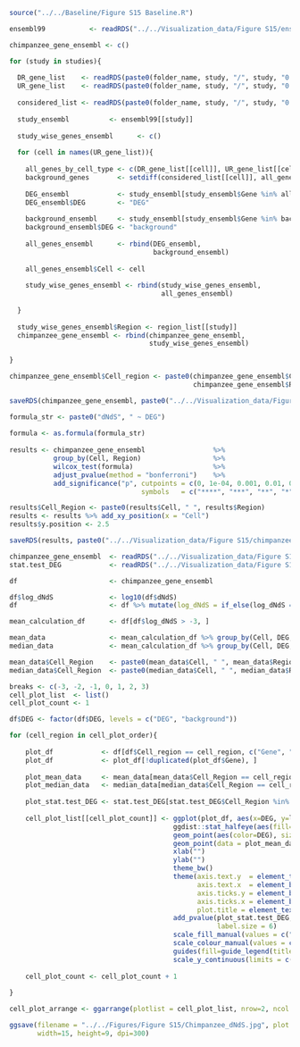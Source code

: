 
```r
source("../../Baseline/Figure S15 Baseline.R")
```

```r
ensembl99           <- readRDS("../../Visualization_data/Figure S15/ensembl99_list_V3.rds")
```

```r

chimpanzee_gene_ensembl <- c()

for (study in studies){
  
  DR_gene_list    <- readRDS(paste0(folder_name, study, "/", study, "0.05_original_CHIMP_DRGenes.rds"))
  UR_gene_list    <- readRDS(paste0(folder_name, study, "/", study, "0.05_original_CHIMP_URGenes.rds"))
  
  considered_list <- readRDS(paste0(folder_name, study, "/", study, "0.05_three_species_considered_Genes.rds"))
  
  study_ensembl          <- ensembl99[[study]]
  
  study_wise_genes_ensembl      <- c()
  
  for (cell in names(UR_gene_list)){
    
    all_genes_by_cell_type <- c(DR_gene_list[[cell]], UR_gene_list[[cell]])
    background_genes       <- setdiff(considered_list[[cell]], all_genes_by_cell_type)
    
    DEG_ensembl            <- study_ensembl[study_ensembl$Gene %in% all_genes_by_cell_type, ]
    DEG_ensembl$DEG        <- "DEG"
    
    background_ensembl     <- study_ensembl[study_ensembl$Gene %in% background_genes, ]
    background_ensembl$DEG <- "background"
    
    all_genes_ensembl      <- rbind(DEG_ensembl,
                                    background_ensembl)
    
    all_genes_ensembl$Cell <- cell
    
    study_wise_genes_ensembl <- rbind(study_wise_genes_ensembl, 
                                      all_genes_ensembl)
    
  }
  
  study_wise_genes_ensembl$Region <- region_list[[study]]
  chimpanzee_gene_ensembl <- rbind(chimpanzee_gene_ensembl,
                                   study_wise_genes_ensembl)
  
}

chimpanzee_gene_ensembl$Cell_region <- paste0(chimpanzee_gene_ensembl$Cell, " ",
                                              chimpanzee_gene_ensembl$Region)

```

```r
saveRDS(chimpanzee_gene_ensembl, paste0("../../Visualization_data/Figure S15/chimpanzee_dNdS.rds"))
```

```r
formula_str <- paste0("dNdS", " ~ DEG")
  
formula <- as.formula(formula_str)
  
results <- chimpanzee_gene_ensembl                 %>%
           group_by(Cell, Region)                  %>%
           wilcox_test(formula)                    %>% 
           adjust_pvalue(method = "bonferroni")    %>% 
           add_significance("p", cutpoints = c(0, 1e-04, 0.001, 0.01, 0.05, 1),
                                 symbols   = c("****", "***", "**", "*", "ns"))  

results$Cell_Region <- paste0(results$Cell, " ", results$Region)
results <- results %>% add_xy_position(x = "Cell")
results$y.position <- 2.5
```

```r

saveRDS(results, paste0("../../Visualization_data/Figure S15/chimpanzee_dNdS_stats.rds"))

```

```r
chimpanzee_gene_ensembl  <- readRDS("../../Visualization_data/Figure S15/chimpanzee_dNdS.rds")
stat.test_DEG            <- readRDS("../../Visualization_data/Figure S15/chimpanzee_dNdS_stats.rds")

df                       <- chimpanzee_gene_ensembl

df$log_dNdS              <- log10(df$dNdS)
df                       <- df %>% mutate(log_dNdS = if_else(log_dNdS == -Inf, -3, log_dNdS))

mean_calculation_df      <- df[df$log_dNdS > -3, ]

mean_data                <- mean_calculation_df %>% group_by(Cell, DEG, Region) %>% summarise(mean_value   = mean(log_dNdS))
median_data              <- mean_calculation_df %>% group_by(Cell, DEG, Region) %>% summarise(median_value = median(log_dNdS))

mean_data$Cell_Region    <- paste0(mean_data$Cell, " ", mean_data$Region)
median_data$Cell_Region  <- paste0(median_data$Cell, " ", median_data$Region)

breaks <- c(-3, -2, -1, 0, 1, 2, 3)
cell_plot_list  <- list()
cell_plot_count <- 1

df$DEG <- factor(df$DEG, levels = c("DEG", "background"))

for (cell_region in cell_plot_order){
    
    plot_df            <- df[df$Cell_region == cell_region, c("Gene", "DEG", "Cell", "Cell_region", "log_dNdS")]
    plot_df            <- plot_df[!duplicated(plot_df$Gene), ]
    
    plot_mean_data     <- mean_data[mean_data$Cell_Region == cell_region, ]
    plot_median_data   <- median_data[median_data$Cell_Region == cell_region, ]
    
    plot_stat.test_DEG <- stat.test_DEG[stat.test_DEG$Cell_Region %in% cell_region, ]
    
    cell_plot_list[[cell_plot_count]] <- ggplot(plot_df, aes(x=DEG, y=log_dNdS))                                                                                       + 
                                         ggdist::stat_halfeye(aes(fill=DEG), adjust = .5, width = 0.6, .width = 0, justification = -.3, point_interval = NULL)         +
                                         geom_point(aes(color=DEG), size = 1.5, alpha = .2, position = position_jitter(seed = 1, width = .1))                          +
                                         geom_point(data = plot_mean_data,   aes(x = DEG, y = mean_value), color = "black", size = 2.5, shape = 18)                    + 
                                         xlab("")                                             +
                                         ylab("")                                             +
                                         theme_bw()                                           +
                                         theme(axis.text.y  = element_text(),
                                               axis.text.x  = element_blank(),
                                               axis.ticks.y = element_blank(),
                                               axis.ticks.x = element_blank(),
                                               plot.title = element_text(hjust = 0.5))        +
                                         add_pvalue(plot_stat.test_DEG, label = "{p.signif}",
                                                    label.size = 6)                           +
                                         scale_fill_manual(values = c("DEG"="#ff6666", "background"="#fcb0b1"))        +
                                         scale_colour_manual(values = c("DEG"="#0fbabd", "background"="skyblue"))      +
                                         guides(fill=guide_legend(title="Type of Gene"))                               +
                                         scale_y_continuous(limits = c(-3.25, 3.25), breaks = breaks)                      
    
    cell_plot_count <- cell_plot_count + 1
    
}

cell_plot_arrange <- ggarrange(plotlist = cell_plot_list, nrow=2, ncol = 6, common.legend = TRUE, legend="bottom")

ggsave(filename = "../../Figures/Figure S15/Chimpanzee_dNdS.jpg", plot = cell_plot_arrange, device = "jpeg",
       width=15, height=9, dpi=300)


```

